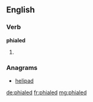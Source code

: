 ==English==

===Verb===
'''phialed'''

# {{past of|[[phial]]}}

===Anagrams===
* [[helipad#English|helipad]]

[[de:phialed]]
[[fr:phialed]]
[[mg:phialed]]